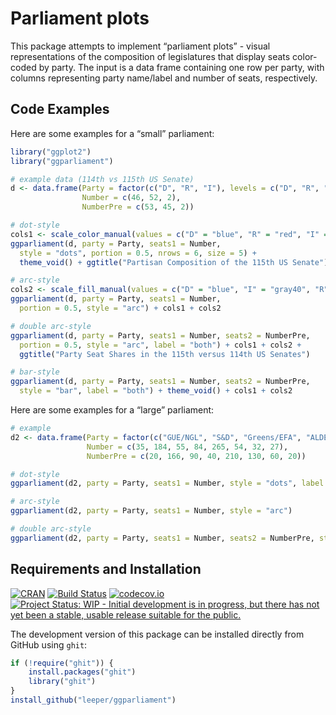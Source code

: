 # Parliament plots

This package attempts to implement "parliament plots" - visual representations of the composition of legislatures that display seats color-coded by party. The input is a data frame containing one row per party, with columns representing party name/label and number of seats, respectively.

## Code Examples

Here are some examples for a "small" parliament:

```r
library("ggplot2")
library("ggparliament")

# example data (114th vs 115th US Senate)
d <- data.frame(Party = factor(c("D", "R", "I"), levels = c("D", "R", "I")),
                Number = c(46, 52, 2),
                NumberPre = c(53, 45, 2))

# dot-style
cols1 <- scale_color_manual(values = c("D" = "blue", "R" = "red", "I" = "gray40"))
ggparliament(d, party = Party, seats1 = Number, 
  style = "dots", portion = 0.5, nrows = 6, size = 5) + 
  theme_void() + ggtitle("Partisan Composition of the 115th US Senate") + cols1

# arc-style
cols2 <- scale_fill_manual(values = c("D" = "blue", "I" = "gray40", "R" = "red"))
ggparliament(d, party = Party, seats1 = Number, 
  portion = 0.5, style = "arc") + cols1 + cols2

# double arc-style
ggparliament(d, party = Party, seats1 = Number, seats2 = NumberPre, 
  portion = 0.5, style = "arc", label = "both") + cols1 + cols2 + 
  ggtitle("Party Seat Shares in the 115th versus 114th US Senates")

# bar-style
ggparliament(d, party = Party, seats1 = Number, seats2 = NumberPre, 
  style = "bar", label = "both") + theme_void() + cols1 + cols2
```



Here are some examples for a "large" parliament:

```r
# example
d2 <- data.frame(Party = factor(c("GUE/NGL", "S&D", "Greens/EFA", "ALDE", "EPP", "ECR", "EFD", "NA")),
                 Number = c(35, 184, 55, 84, 265, 54, 32, 27),
                 NumberPre = c(20, 166, 90, 40, 210, 130, 60, 20))

# dot-style
ggparliament(d2, party = Party, seats1 = Number, style = "dots", label = "seats", nrows = 15)

# arc-style
ggparliament(d2, party = Party, seats1 = Number, style = "arc")

# double arc-style
ggparliament(d2, party = Party, seats1 = Number, seats2 = NumberPre, style = "arc", label = "seats")
```

## Requirements and Installation

[![CRAN](http://www.r-pkg.org/badges/version/parliament)](https://cran.r-project.org/package=parliament)
[![Build Status](https://travis-ci.org/leeper/parliament.svg?branch=master)](https://travis-ci.org/leeper/parliament)
[![codecov.io](http://codecov.io/github/leeper/parliament/coverage.svg?branch=master)](http://codecov.io/github/leeper/parliament?branch=master)
[![Project Status: WIP - Initial development is in progress, but there has not yet been a stable, usable release suitable for the public.](http://www.repostatus.org/badges/latest/wip.svg)](http://www.repostatus.org/#wip)

The development version of this package can be installed directly from GitHub using `ghit`:

```R
if (!require("ghit")) {
    install.packages("ghit")
    library("ghit")
}
install_github("leeper/ggparliament")
```

